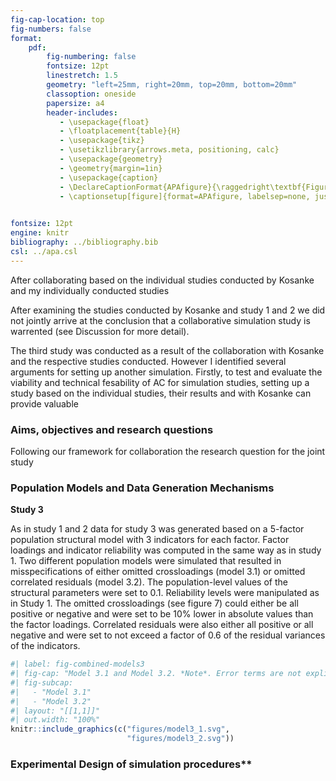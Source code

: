 ```yaml
---
fig-cap-location: top
fig-numbers: false
format:
    pdf:
        fig-numbering: false
        fontsize: 12pt
        linestretch: 1.5
        geometry: "left=25mm, right=20mm, top=20mm, bottom=20mm"
        classoption: oneside
        papersize: a4
        header-includes:
           - \usepackage{float}
           - \floatplacement{table}{H}
           - \usepackage{tikz}
           - \usetikzlibrary{arrows.meta, positioning, calc}
           - \usepackage{geometry}
           - \geometry{margin=1in}
           - \usepackage{caption}
           - \DeclareCaptionFormat{APAfigure}{\raggedright\textbf{Figure~\thefigure.}\\[1.5\baselineskip]\textit{#3}}
           - \captionsetup[figure]{format=APAfigure, labelsep=none, justification=raggedright}
          

fontsize: 12pt
engine: knitr
bibliography: ../bibliography.bib
csl: ../apa.csl
---
```



After collaborating based on the individual studies conducted by Kosanke and my individually conducted studies 

After examining the studies conducted by Kosanke and study 1 and 2 we did not jointly arrive at the conclusion that a collaborative simulation study is warrented (see Discussion for more detail).


The third study was conducted as a result of the collaboration with Kosanke and the respective studies conducted. However I identified several arguments for setting up another simulation. Firstly, to test and evaluate the viability and technical fesability of AC for simulation studies, setting up a study based on the individual studies, their results and with Kosanke can provide valuable

### Aims, objectives and research questions

Following our framework for collaboration the research question for the joint study 

### Population Models and Data Generation Mechanisms


**Study 3**

As in study 1 and 2 data for study 3 was generated based on a 5-factor population structural model with 3 indicators for each factor. Factor loadings and indicator reliability was computed in the same way as in study 1. Two different population models were simulated that resulted in misspecifications of either omitted crossloadings (model 3.1) or omitted correlated residuals (model 3.2). The population-level values of the structural parameters were set to 0.1. Reliability levels were manipulated as in Study 1. The omitted crossloadings (see figure 7) could either be all positive or negative and were set to be 10% lower in absolute values than the factor loadings. Correlated residuals were also either all positive or all negative and were set to not exceed a factor of 0.6 of the residual variances of the indicators.

```r
#| label: fig-combined-models3
#| fig-cap: "Model 3.1 and Model 3.2. *Note*. Error terms are not explicitly shown in the figure. Dashed lines represent relations omitted in the estimation model present in the population model. Unspecified crossloadings and correlated residuals could be either positive or negative resulting in 2 modulations of model 3.1 and 3.2 in the study."
#| fig-subcap:
#|   - "Model 3.1"
#|   - "Model 3.2"
#| layout: "[[1,1]]"
#| out.width: "100%"
knitr::include_graphics(c("figures/model3_1.svg", 
                          "figures/model3_2.svg"))
```

### Experimental Design of simulation procedures**
